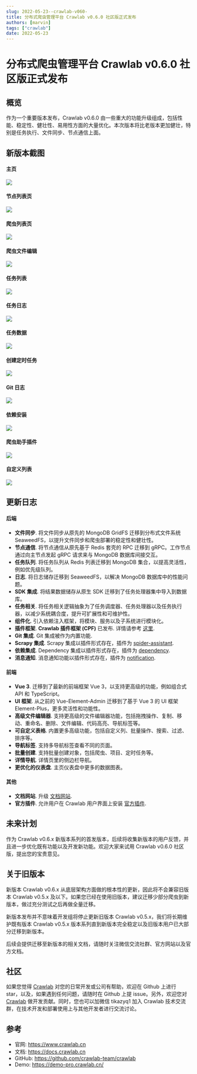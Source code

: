 ```yaml
---
slug: 2022-05-23--crawlab-v060-
title: 分布式爬虫管理平台 Crawlab v0.6.0 社区版正式发布
authors: [marvin]
tags: ["crawlab"]
date: 2022-05-23
---
```



# 分布式爬虫管理平台 Crawlab v0.6.0 社区版正式发布

## 概览

作为一个重要版本发布，Crawlab v0.6.0 由一些重大的功能升级组成，包括性能、稳定性、健壮性、易用性方面的大量优化。本次版本将比老版本更加健壮，特别是任务执行、文件同步、节点通信上面。

## 新版本截图

#### 主页
![](https://docs.crawlab.cn/assets/img/screenshots/screenshot-home.png)

#### 节点列表页
![](https://docs.crawlab.cn/assets/img/screenshots/screenshot-node-list.png)

#### 爬虫列表页
![](https://docs.crawlab.cn/assets/img/screenshots/screenshot-spider-list.png)

#### 爬虫文件编辑
![](https://docs.crawlab.cn/assets/img/screenshots/screenshot-spider-detail-files.png)

#### 任务列表
![](https://docs.crawlab.cn/assets/img/screenshots/screenshot-task-list.png)

#### 任务日志
![](https://docs.crawlab.cn/assets/img/screenshots/screenshot-task-detail-logs.png)

#### 任务数据
![](https://docs.crawlab.cn/assets/img/screenshots/screenshot-task-detail-data.png)

#### 创建定时任务
![](https://docs.crawlab.cn/assets/img/screenshots/screenshot-schedule-create.png)

#### Git 日志
![](https://docs.crawlab.cn/assets/img/screenshots/screenshot-git-logs.png)

#### 依赖安装
![](https://docs.crawlab.cn/assets/img/screenshots/screenshot-plugin-dependency.png)

#### 爬虫助手插件
![](https://docs.crawlab.cn/assets/img/screenshots/screenshot-plugin-spider-assistant.png)

#### 自定义列表
![](https://docs.crawlab.cn/assets/img/screenshots/screenshot-spider-list-columns-customization.png)


## 更新日志

#### 后端

- **文件同步**. 将文件同步从原先的 MongoDB GridFS 迁移到分布式文件系统 SeaweedFS，以提升文件同步和爬虫部署的稳定性和健壮性。
- **节点通信**. 将节点通信从原先基于 Redis 套壳的 RPC 迁移到 gRPC。工作节点通过向主节点发起 gRPC 请求来与 MongoDB 数据库间接交互。
- **任务队列**. 将任务队列从 Redis 列表迁移到 MongoDB 集合，以提高灵活性，例如优先级队列。
- **日志**. 将日志储存迁移到 SeaweedFS，以解决 MongoDB 数据库中的性能问题。
- **SDK 集成**. 将结果数据储存从原生 SDK 迁移到了任务处理器集中导入到数据库。
- **任务相关**. 将任务相关逻辑抽象为了任务调度器、任务处理器以及任务执行器，以减少系统耦合度，提升可扩展性和可维护性。
- **组件化**. 引入依赖注入框架，将模块、服务以及子系统进行模块化。
- **插件框架**. **Crawlab 插件框架 (CPF)** 已发布. 详情请参考 [这里](https://docs.crawlab.cn/zh/guide/plugin/).
- **Git 集成**. Git 集成被作为内置功能.
- **Scrapy 集成**. Scrapy 集成以插件形式存在，插件为 [spider-assistant](https://docs.crawlab.cn/zh/guide/plugin/plugin-spider-assistant.html).
- **依赖集成**. Dependency 集成以插件形式存在，插件为 [dependency](https://docs.crawlab.cn/zh/guide/plugin/plugin-dependency).
- **消息通知**. 消息通知功能以插件形式存在，插件为 [notification](https://docs.crawlab.cn/zh/guide/plugin/plugin-notification).

#### 前端

- **Vue 3**. 迁移到了最新的前端框架 Vue 3，以支持更高级的功能，例如组合式 API 和 TypeScript。
- **UI 框架**. 从之前的 Vue-Element-Admin 迁移到了基于 Vue 3 的 UI 框架 Element-Plus，更多灵活性和功能性。
- **高级文件编辑器**. 支持更高级的文件编辑器功能，包括拖拽操作、复制、移动、重命名、删除、文件编辑、代码高亮、导航标签等。
- **可自定义表格**. 内置更多高级功能，包括自定义列、批量操作、搜索、过滤、排序等。
- **导航标签**. 支持多导航标签查看不同的页面。
- **批量创建**. 支持批量创建对象，包括爬虫、项目、定时任务等。
- **详情导航**. 详情页里的侧边栏导航。
- **更优化的仪表盘**. 主页仪表盘中更多的数据图表。

#### 其他

- **文档网站**. 升级 [文档网站](https://docs-next.crawlab.cn).
- **官方插件**. 允许用户在 Crawlab 用户界面上安装 [官方插件](https://docs.crawlab.cn/zh/guide/plugin/).

## 未来计划

作为 Crawlab v0.6.x 新版本系列的首发版本，后续将收集新版本的用户反馈，并且进一步优化既有功能以及开发新功能。欢迎大家来试用 Crawlab v0.6.0 社区版，提出您的宝贵意见。

## 关于旧版本

新版本 Crawlab v0.6.x 从底层架构方面做的根本性的更新，因此将不会兼容旧版本 Crawlab v0.5.x 及以下。如果您已经在使用旧版本，建议迁移少部分爬虫到新版本，做过充分测试之后再做全量迁移。

新版本发布并不意味着开发组将停止更新旧版本 Crawlab v0.5.x，我们将长期维护既有版本 Crawlab v0.5.x 版本系列直到新版本完全稳定以及旧版本用户已大部分迁移到新版本。

后续会提供迁移至新版本的相关文档，请随时关注微信交流社群、官方网站以及官方文档。

## 社区

如果您觉得 [Crawlab](https://github.com/crawlab-team/crawlab) 对您的日常开发或公司有帮助，欢迎在 Github 上进行 star，以及，如果遇到任何问题，请随时在 Github 上提 issue。另外，欢迎您对 [Crawlab](https://github.com/crawlab-team/crawlab) 做开发贡献。同时，您也可以加微信 tikazyq1 加入 Crawlab 技术交流群，在技术开发和部署使用上与其他开发者进行交流讨论。

## 参考

- 官网: https://www.crawlab.cn
- 文档: https://docs.crawlab.cn
- GitHub: https://github.com/crawlab-team/crawlab
- Demo: https://demo-pro.crawlab.cn/